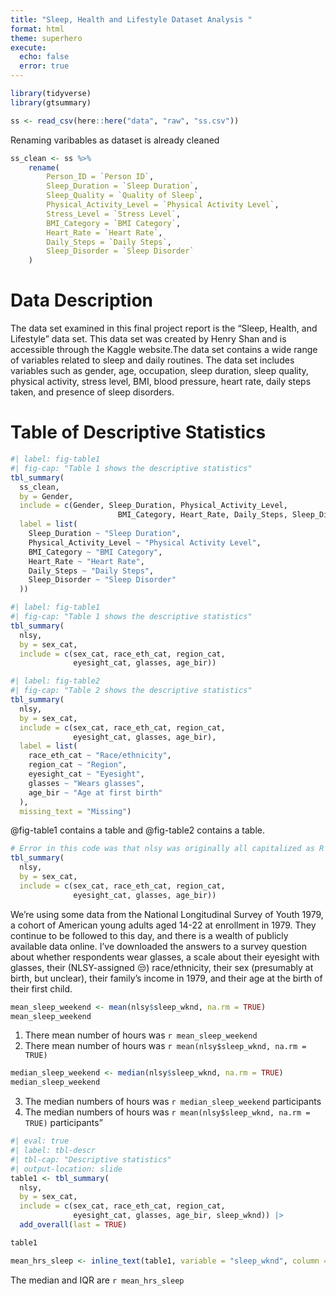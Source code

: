 ```yaml
---
title: "Sleep, Health and Lifestyle Dataset Analysis "
format: html
theme: superhero
execute:
  echo: false
  error: true
---
```



```r
library(tidyverse)
library(gtsummary)

ss <- read_csv(here::here("data", "raw", "ss.csv"))

```


Renaming varibables as dataset is already cleaned
```r
ss_clean <- ss %>%
	rename(
		Person_ID = `Person ID`,
		Sleep_Duration = `Sleep Duration`,
		Sleep_Quality = `Quality of Sleep`,
		Physical_Activity_Level = `Physical Activity Level`,
		Stress_Level = `Stress Level`,
		BMI_Category = `BMI Category`,
		Heart_Rate = `Heart Rate`,
		Daily_Steps = `Daily Steps`,
		Sleep_Disorder = `Sleep Disorder`
	)
```

# Data Description

The data set examined in this final project report is the "Sleep, Health, and Lifestyle" data set. This data set was created by Henry Shan and is accessible through the Kaggle website.The data set contains a wide range of variables related to sleep and daily routines. The data set includes variables such as gender, age, occupation, sleep duration, sleep quality, physical activity, stress level, BMI, blood pressure, heart rate, daily steps taken, and presence of sleep disorders. 

# Table of Descriptive Statistics

```r
#| label: fig-table1
#| fig-cap: "Table 1 shows the descriptive statistics"
tbl_summary(
  ss_clean,
  by = Gender,
  include = c(Gender, Sleep_Duration, Physical_Activity_Level, 
  						BMI_Category, Heart_Rate, Daily_Steps, Sleep_Disorder),
  label = list(
  	Sleep_Duration ~ "Sleep Duration",
  	Physical_Activity_Level ~ "Physical Activity Level",
  	BMI_Category ~ "BMI Category",
  	Heart_Rate ~ "Heart Rate",
  	Daily_Steps ~ "Daily Steps",
  	Sleep_Disorder ~ "Sleep Disorder"
  ))
```


```r
#| label: fig-table1
#| fig-cap: "Table 1 shows the descriptive statistics"
tbl_summary(
  nlsy,
  by = sex_cat,
  include = c(sex_cat, race_eth_cat, region_cat,
              eyesight_cat, glasses, age_bir))
```

```r
#| label: fig-table2
#| fig-cap: "Table 2 shows the descriptive statistics"
tbl_summary(
  nlsy,
  by = sex_cat,
  include = c(sex_cat, race_eth_cat, region_cat,
              eyesight_cat, glasses, age_bir),
  label = list(
    race_eth_cat ~ "Race/ethnicity",
    region_cat ~ "Region",
    eyesight_cat ~ "Eyesight",
    glasses ~ "Wears glasses",
    age_bir ~ "Age at first birth"
  ),
  missing_text = "Missing")
```
@fig-table1 contains a table and @fig-table2 contains a table.


```r

# Error in this code was that nlsy was originally all capitalized as R is case sensitive
tbl_summary(
  nlsy,
  by = sex_cat,
  include = c(sex_cat, race_eth_cat, region_cat,
              eyesight_cat, glasses, age_bir))
```

We’re using some data from the National Longitudinal Survey of Youth 1979, a cohort of American young adults aged 14-22 at enrollment in 1979. They continue to be followed to this day, and there is a wealth of publicly available data online. I’ve downloaded the answers to a survey question about whether respondents wear glasses, a scale about their eyesight with glasses, their (NLSY-assigned 😒) race/ethnicity, their sex (presumably at birth, but unclear), their family’s income in 1979, and their age at the birth of their first child.


```r
mean_sleep_weekend <- mean(nlsy$sleep_wknd, na.rm = TRUE)
mean_sleep_weekend
```
1. There mean number of hours was `r mean_sleep_weekend`
2. There mean number of hours was `r mean(nlsy$sleep_wknd, na.rm = TRUE)`

```r
median_sleep_weekend <- median(nlsy$sleep_wknd, na.rm = TRUE)
median_sleep_weekend
```
3. The median numbers of hours was `r median_sleep_weekend` participants
4. The median numbers of hours was `r mean(nlsy$sleep_wknd, na.rm = TRUE)` participants"


```r
#| eval: true
#| label: tbl-descr
#| tbl-cap: "Descriptive statistics"
#| output-location: slide
table1 <- tbl_summary(
  nlsy,
  by = sex_cat,
  include = c(sex_cat, race_eth_cat, region_cat,
              eyesight_cat, glasses, age_bir, sleep_wknd)) |> 
  add_overall(last = TRUE)

table1

mean_hrs_sleep <- inline_text(table1, variable = "sleep_wknd", column = "stat_0")
```

The median and IQR are `r mean_hrs_sleep`
